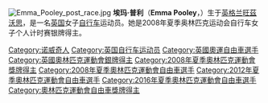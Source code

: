 [[File:Emma_Pooley_post_race.jpg|thumb]]
{{BLPsources}}
{{MedalTableTop}}
{{MedalCountry| {{GBR}} }}
{{MedalSport| 女子[[場地自行車運動|場地自行車運動]] }}
{{MedalCompetition|奧林匹克運動會}}
{{MedalSilver| [[2008年夏季奧林匹克運動會|2008年北京]] | [[2008年夏季奧林匹克運動會自行車比賽|計時賽]]}}
{{MedalBottom}}
'''埃玛·普利'''（'''Emma Pooley'''，{{bd|1982年|10月3日}}）生于[[英格兰|英格兰]][[旺茲沃思|旺茲沃思]]，是一名[[英国|英国]]女子[[自行车|自行车]]运动员。她是2008年夏季奥林匹克运动会自行车女子个人计时赛银牌得主。

{{UK-sport-bio-stub}}

{{DEFAULTSORT:Pooley, Emma}}
[[Category:诺威奇人|Category:诺威奇人]]
[[Category:英国自行车运动员|Category:英国自行车运动员]]
[[Category:英國奧運自由車選手|Category:英國奧運自由車選手]]
[[Category:英國奧林匹克運動會銀牌得主|Category:英國奧林匹克運動會銀牌得主]]
[[Category:2008年夏季奧林匹克運動會獎牌得主|Category:2008年夏季奧林匹克運動會獎牌得主]]
[[Category:2008年夏季奧林匹克運動會自由車選手|Category:2008年夏季奧林匹克運動會自由車選手]]
[[Category:2012年夏季奧林匹克運動會自由車選手|Category:2012年夏季奧林匹克運動會自由車選手]]
[[Category:2016年夏季奧林匹克運動會自由車選手|Category:2016年夏季奧林匹克運動會自由車選手]]
[[Category:奧林匹克運動會自由車獎牌得主|Category:奧林匹克運動會自由車獎牌得主]]